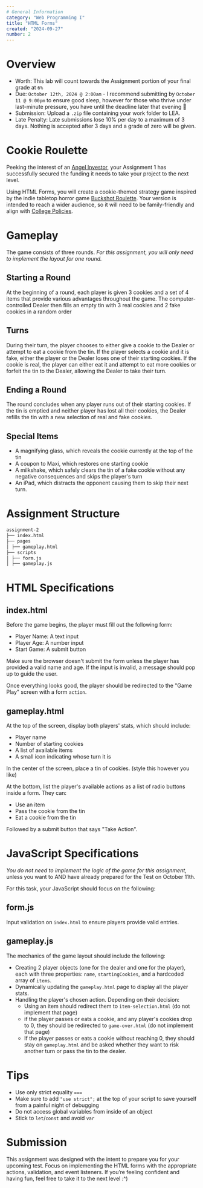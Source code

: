 ```yaml
---
# General Information
category: "Web Programming I"
title: "HTML Forms"
created: "2024-09-27"
number: 2
---
```


# Overview

- Worth: This lab will count towards the Assignment portion of your final grade at `6%`
- Due: `October 12th, 2024 @ 2:00am` - I recommend submitting by `October 11 @ 9:00pm` to ensure good sleep, however for those who thrive under last-minute pressure, you have until the deadline later that evening 👀
- Submission: Upload a `.zip` file containing your work folder to LEA.
- Late Penalty: Late submissions lose 10% per day to a maximum of 3 days. Nothing is accepted after 3 days and a grade of zero will be given.

# Cookie Roulette

Peeking the interest of an [Angel Investor](https://en.wikipedia.org/wiki/Angel_investor), your Assignment 1 has successfully secured the funding it needs to take your project to the next level.

Using HTML Forms, you will create a cookie-themed strategy game inspired by the indie tabletop horror game [Buckshot Roulette](https://en.wikipedia.org/wiki/Buckshot_Roulette). Your version is intended to reach a wider audience, so it will need to be family-friendly and align with [College Policies](https://johnabbott.qc.ca/the-college/official-documents/).

# Gameplay

The game consists of three rounds. _For this assignment, you will only need to implement the layout for one round._

## Starting a Round

At the beginning of a round, each player is given 3 cookies and a set of 4 items that provide various advantages throughout the game. The computer-controlled Dealer then fills an empty tin with 3 real cookies and 2 fake cookies in a random order

## Turns

During their turn, the player chooses to either give a cookie to the Dealer or attempt to eat a cookie from the tin. If the player selects a cookie and it is fake, either the player or the Dealer loses one of their starting cookies. If the cookie is real, the player can either eat it and attempt to eat more cookies or forfeit the tin to the Dealer, allowing the Dealer to take their turn.

## Ending a Round

The round concludes when any player runs out of their starting cookies. If the tin is emptied and neither player has lost all their cookies, the Dealer refills the tin with a new selection of real and fake cookies.

## Special Items

- A magnifying glass, which reveals the cookie currently at the top of the tin
- A coupon to Maxi, which restores one starting cookie
- A milkshake, which safely clears the tin of a fake cookie without any negative consequences and skips the player's turn
- An iPad, which distracts the opponent causing them to skip their next turn.

# Assignment Structure

```md
assignment-2
├── index.html
├── pages
│ ├── gameplay.html
├── scripts
│ ├── form.js
│ ├── gameplay.js
```

# HTML Specifications

## index.html

Before the game begins, the player must fill out the following form:

- Player Name: A text input
- Player Age: A number input
- Start Game: A submit button

Make sure the browser doesn't submit the form unless the player has provided a valid name and age. If the input is invalid, a message should pop up to guide the user.

Once everything looks good, the player should be redirected to the "Game Play" screen with a form `action`.

## gameplay.html

At the top of the screen, display both players' stats, which should include:

- Player name
- Number of starting cookies
- A list of available items
- A small icon indicating whose turn it is

In the center of the screen, place a tin of cookies. (style this however you like)

At the bottom, list the player's available actions as a list of radio buttons inside a form. They can:

- Use an item
- Pass the cookie from the tin
- Eat a cookie from the tin

Followed by a submit button that says "Take Action".

# JavaScript Specifications

_You do not need to implement the logic of the game for this assignment_, unless you want to AND have already prepared for the Test on October 11th.

For this task, your JavaScript should focus on the following:

## form.js

Input validation on `index.html` to ensure players provide valid entries.

## gameplay.js

The mechanics of the game layout should include the following:

- Creating 2 player objects (one for the dealer and one for the player), each with three properties: `name`, `startingCookies`, and a hardcoded array of `items`.
- Dynamically updating the `gameplay.html` page to display all the player stats.
- Handling the player's chosen action. Depending on their decision:
  - Using an item should redirect them to `item-selection.html` (do not implement that page)
  - if the player passes or eats a cookie, and any player's cookies drop to 0, they should be redirected to `game-over.html` (do not implement that page)
  - If the player passes or eats a cookie without reaching 0, they should stay on `gameplay.html` and be asked whether they want to risk another turn or pass the tin to the dealer.

# Tips

- Use only strict equality `===`
- Make sure to add `"use strict";` at the top of your script to save yourself from a painful night of debugging
- Do not access global variables from inside of an object
- Stick to `let`/`const` and avoid `var`

# Submission

This assignment was designed with the intent to prepare you for your upcoming test. Focus on implementing the HTML forms with the appropriate actions, validation, and event listeners. If you’re feeling confident and having fun, feel free to take it to the next level :^)
